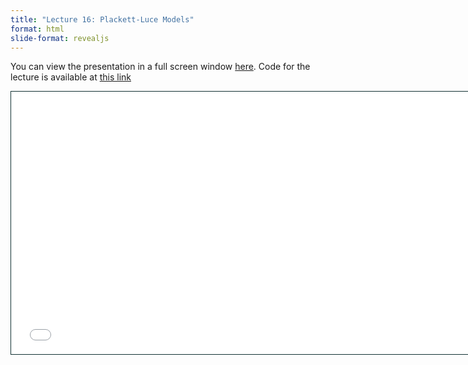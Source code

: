 ```yaml
---
title: "Lecture 16: Plackett-Luce Models"
format: html
slide-format: revealjs
---
```


You can view the presentation in a full screen window [here](raw_slides/slides_16.html){target="_blank"}.
Code for the lecture is available at [this link](../lectures/lecture16.qmd)

<div>

```{=html}
<iframe class="slide-deck" src="raw_slides/slides_16.html" height="420" width="747" style="border: 1px solid #123233;"></iframe>
```

</div>
